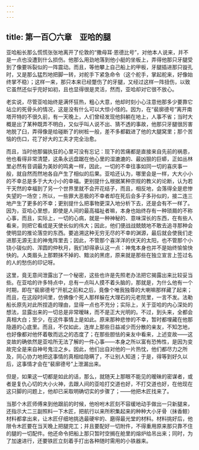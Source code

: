 ```yaml
---
---
---
```

title: 第一百〇六章　亚哈的腿
---






亚哈船长那么慌慌张张地离开了伦敦的“撒母耳·恩德比号”，对他本人说来，并不是一点也没遭到什么损伤。他那么用劲地落到他小艇的坐板上，弄得他那只牙腿受到了像要坼裂似的一阵震动。而且，等他攀上自己船上的甲板，牙腿插进那只镟孔时，又是那么猛烈地把脚一转，对舵手下紧急命令（这个舵手，掌起舵来，好像始终掌不稳）；这样一来，那只本来已经蹩伤了的牙腿，又经过这样一阵扭伤，以致它虽然还似乎完好如初，且也显得很是灵活，然而，亚哈却对它很不放心。

老实说，尽管亚哈始终是满怀狂热，粗心大意，他却时刻小心注意他那多少要靠它站立的死骨头的情况，这是没有什么可以大惊小怪的。因为，在“裴廓德号”离开南塔开特的不很久前，有一天晚上，人们曾经发现他斜躺在地上，人事不省；当时大概是出了某种既弄不明白，又似乎叫人说不出、猜不透的事故，他那只牙腿很厉害地脱了臼，弄得像是给碰断了的树桩一般，差不多都戳进了他的大腿窝里；那个苦恼的伤口，花了好大的工夫才完全治愈。

而且，当时他那偏执狂的心里可没有忘记：现下的苦痛都是直接来自先前的祸患，他也看得非常清楚，这条永远盘踞在他心里的湿漉漉的、最凶狠的巨蟒，正如丛林里必然有音调最为美妙的鸣禽一样，因此，一切的不幸往事如同一切的喜庆事一般，就自然而然地各自产生了相似的后果。亚哈还认为，哪里会是一样，大大小小的不幸总是多于大大小小的幸福。更别提什么根据某种宗规的教义的论断，认为若干天然的幸福到了另一个世界里就不会开花结子，而且，相反地，会落得全是悲惨失望的一场空；所以，一些罪大恶极的不幸者却在死后会多子多孙似的，接二连三地产生了更多的不幸；更别提什么把事物更深入地分析下去，还是会有不一样了。因为，亚哈心里想，即使是人间的最高福祉者嘛，本身也始终存有一种琐屑的不称心事，而且，实际上，一切的心病，就是一种神秘的、意味深长的东西，在有些人看来，则把它看成是天使长似的伟大；因此，他们便战战兢兢地不敢去追寻那种会使明显的推论落空的东西。要追溯这种无穷无尽的不幸的渊源，最后就会使我们走进那无源无主的神鬼阵里去；因此，不管那个喜洋洋的伏天的太阳，也不管那个小铙小钹似的、浑圆的仲秋月，我们却得承认这一点：神鬼本身也并不是始终愉愉快快的。人类眉头上那颗抹不掉的、黯淡的黑痣，原来就是那些在独立宣言上签过名的人的愁伤的印记呀。

这里，竟无意间泄露出了一个秘密，这些也许是先照老办法把它揭露出来比较妥当些。在亚哈的许多特点中，总有一点叫人摸不着头脑的，那就是，为什么他有一个时期，即在“裴廓德号”开航之前和之后，竟像个唯我独尊的大喇嘛那样藏了起来；而且，在这段时间里，仿佛像个死人那样躲在大理石的元老院里，一言不发。法勒船长原先对此所捏造的理由，显得一点也不充分；实际上，关于亚哈的内心深处的想法，显露出来的一切总是非常暧昧，而不是正大光明的。不过，到头来，全都会真相大白；至少，在这件事情上是如此。原来那种悲惨的不幸，暂时都埋藏在他那隐遁的心底里。而且，不仅如此，连岸上那些日益减少而分散的亲友，不知怎地，也好像都对他怀着敬而远之的态度了；在那些胆怯的亲友中看来，上述变故——这变故的确依然是亚哈所无法了解的一件心事——本身之所以富有恐怖性，是因为变故完全是来自神号鬼泣之乡。因此，他们出自对他的一片热忱，他们都尽力之所及，同心协力地把这事情的真相给隐瞒了，不让别人知道；于是，得等到好久以后，这事情才会在“裴廓德号”上泄漏出来。

但是，如果这一切都是如此的话，那么，就随天上那眼不能见的暧昧的密谋者，或者是复仇心切的大小火神，去跟人间的亚哈打交道也好，不打交道也好，在他现在这只脚的问题上，他却已采取明确切实的步骤了；——他把木匠找来了。

当那个木匠师傅来到他跟前的时候，他吩咐木匠刻不容缓地动手做出一只新腿来，还指示大二三副照料一下木匠，把航行以来所积集起来的种种大小牙骨（抹香鲸）材料都拿出来，让木匠仔细地挑选最硬牢的、磨得最光堂的材料。材料挑好后，他限令木匠要在当天晚上把腿完工；并且要配好一切附件，不得重用原来那只靠不住的腿的一切配件。他还命令把船上那只暂时空搁在舱里的熔炉给吊出来；同时，为了加速进行，还要铁匠立刻着手打出各种随时需用的小铁器来。
